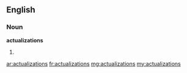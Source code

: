 ==English==

===Noun===
'''actualizations'''

# {{plural of|actualization}}

[[ar:actualizations]]
[[fr:actualizations]]
[[mg:actualizations]]
[[my:actualizations]]